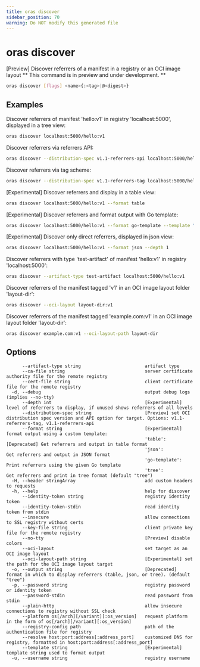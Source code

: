 ```yaml
---
title: oras discover
sidebar_position: 70
warning: Do NOT modify this generated file
---
```


# oras discover

[Preview] Discover referrers of a manifest in a registry or an OCI image layout
** This command is in preview and under development. **

```bash
oras discover [flags] <name>{:<tag>|@<digest>}
```

## Examples

Discover referrers of manifest 'hello:v1' in registry 'localhost:5000', displayed in a tree view:

```bash
oras discover localhost:5000/hello:v1
```

Discover referrers via referrers API:

```bash
oras discover --distribution-spec v1.1-referrers-api localhost:5000/hello:v1
```

Discover referrers via tag scheme:

```bash
oras discover --distribution-spec v1.1-referrers-tag localhost:5000/hello:v1
```

[Experimental] Discover referrers and display in a table view:

```bash
oras discover localhost:5000/hello:v1 --format table
```

[Experimental] Discover referrers and format output with Go template:

```bash
oras discover localhost:5000/hello:v1 --format go-template --template "{{.referrers}}"
```

[Experimental] Discover only direct referrers, displayed in json view:

```bash
oras discover localhost:5000/hello:v1 --format json --depth 1
```

Discover referrers with type 'test-artifact' of manifest 'hello:v1' in registry 'localhost:5000':

```bash
oras discover --artifact-type test-artifact localhost:5000/hello:v1
```

Discover referrers of the manifest tagged 'v1' in an OCI image layout folder 'layout-dir':

```bash
oras discover --oci-layout layout-dir:v1
```

Discover referrers of the manifest tagged 'example.com:v1' in an OCI image layout folder 'layout-dir':

```bash
oras discover example.com:v1 --oci-layout-path layout-dir
```

## Options

```
      --artifact-type string                        artifact type
      --ca-file string                              server certificate authority file for the remote registry
      --cert-file string                            client certificate file for the remote registry
  -d, --debug                                       output debug logs (implies --no-tty)
      --depth int                                   [Experimental] level of referrers to display, if unused shows referrers of all levels
      --distribution-spec string                    [Preview] set OCI distribution spec version and API option for target. Options: v1.1-referrers-tag, v1.1-referrers-api
      --format string                               [Experimental] format output using a custom template:
                                                    'table':        [Deprecated] Get referrers and output in table format
                                                    'json':         Get referrers and output in JSON format
                                                    'go-template':  Print referrers using the given Go template
                                                    'tree':         Get referrers and print in tree format (default "tree")
  -H, --header stringArray                          add custom headers to requests
  -h, --help                                        help for discover
      --identity-token string                       registry identity token
      --identity-token-stdin                        read identity token from stdin
      --insecure                                    allow connections to SSL registry without certs
      --key-file string                             client private key file for the remote registry
      --no-tty                                      [Preview] disable colors
      --oci-layout                                  set target as an OCI image layout
      --oci-layout-path string                      [Experimental] set the path for the OCI image layout target
  -o, --output string                               [Deprecated] format in which to display referrers (table, json, or tree). (default "tree")
  -p, --password string                             registry password or identity token
      --password-stdin                              read password from stdin
      --plain-http                                  allow insecure connections to registry without SSL check
      --platform os[/arch][/variant][:os_version]   request platform in the form of os[/arch][/variant][:os_version]
      --registry-config path                        path of the authentication file for registry
      --resolve host:port:address[:address_port]    customized DNS for registry, formatted in host:port:address[:address_port]
      --template string                             [Experimental] template string used to format output
  -u, --username string                             registry username
```
